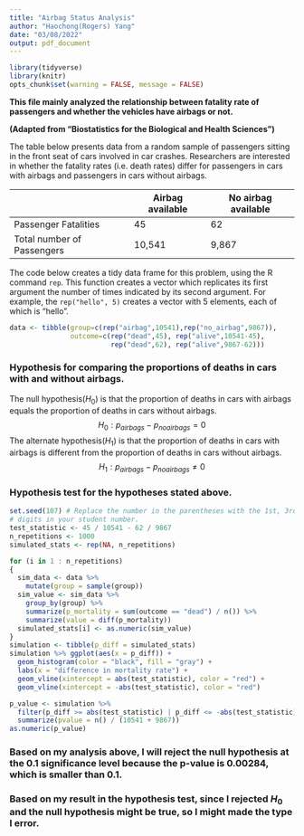 ```yaml
---
title: "Airbag Status Analysis"
author: "Haochong(Rogers) Yang"
date: "03/08/2022"
output: pdf_document
---
```


```r
library(tidyverse)
library(knitr)
opts_chunk$set(warning = FALSE, message = FALSE)
```

**This file mainly analyzed the relationship between fatality rate of passengers and whether the vehicles have airbags or not.**

**(Adapted from "Biostatistics for the Biological and Health Sciences") **

The table below presents data from a random sample of passengers sitting in the front seat of cars involved in car crashes. Researchers are interested in whether the fatality rates (i.e. death rates) differ for passengers in cars with airbags and passengers in cars without airbags.

|                           | Airbag available | No airbag available |
|---------------------------|------------------|---------------------|                           
| Passenger Fatalities      |  45              | 62                  |
| Total number of Passengers|  10,541          | 9,867               |

The code below creates a tidy data frame for this problem, using the R command `rep`. This function creates a vector which replicates its first argument the number of times indicated by its second argument. For example, the `rep("hello", 5)` creates a vector with 5 elements, each of which is "hello". 

```r
data <- tibble(group=c(rep("airbag",10541),rep("no_airbag",9867)),
               outcome=c(rep("dead",45), rep("alive",10541-45), 
                         rep("dead",62), rep("alive",9867-62)))
```

### Hypothesis for comparing the proportions of deaths in cars with and without airbags. 

The null hypothesis($H_0$) is that the proportion of deaths in cars with airbags equals the proportion of deaths in cars without airbags.
$$H_0: p_{airbags} - p_{no air bags} = 0$$
The alternate hypothesis($H_1$) is that the proportion of deaths in cars with airbags is different from the proportion of deaths in cars without airbags.
$$H_1: p_{airbags} - p_{no air bags} \neq 0$$

### Hypothesis test for the hypotheses stated above.
```r
set.seed(107) # Replace the number in the parentheses with the 1st, 3rd, and 5th
# digits in your student number.
test_statistic <- 45 / 10541 - 62 / 9867
n_repetitions <- 1000
simulated_stats <- rep(NA, n_repetitions)

for (i in 1 : n_repetitions)
{
  sim_data <- data %>% 
    mutate(group = sample(group))
  sim_value <- sim_data %>% 
    group_by(group) %>% 
    summarize(p_mortality = sum(outcome == "dead") / n()) %>% 
    summarize(value = diff(p_mortality))
  simulated_stats[i] <- as.numeric(sim_value)
}
simulation <- tibble(p_diff = simulated_stats)
simulation %>% ggplot(aes(x = p_diff)) +
  geom_histogram(color = "black", fill = "gray") +
  labs(x = "difference in mortality rate") +
  geom_vline(xintercept = abs(test_statistic), color = "red") +
  geom_vline(xintercept = -abs(test_statistic), color = "red")

p_value <- simulation %>% 
  filter(p_diff >= abs(test_statistic) | p_diff <= -abs(test_statistic)) %>% 
  summarize(pvalue = n() / (10541 + 9867))
as.numeric(p_value)
```


### Based on my analysis above, I will reject the null hypothesis at the 0.1 significance level because the p-value is 0.00284, which is smaller than 0.1.

### Based on my result in the hypothesis test, since I rejected $H_0$ and the null hypothesis might be true, so I might made the type I error.